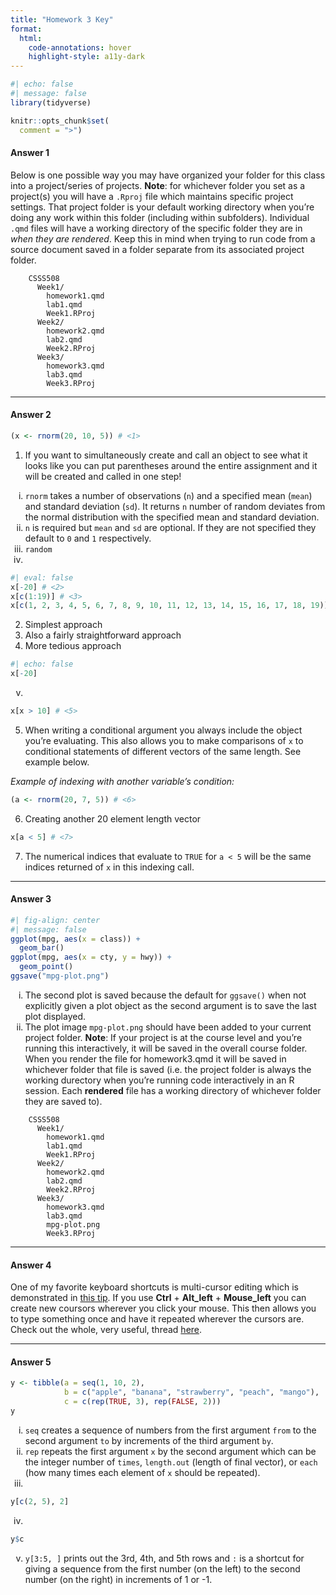 ```yaml
---
title: "Homework 3 Key"
format: 
  html:
    code-annotations: hover
    highlight-style: a11y-dark
---
```


```r
#| echo: false
#| message: false
library(tidyverse)

knitr::opts_chunk$set(
  comment = ">")
```

#### Answer 1

Below is one possible way you may have organized your folder for this class into a project/series of projects. **Note**: for whichever folder you set as a project(s) you will have a `.Rproj` file which maintains specific project settings. That project folder is your default working directory when you're doing any work within this folder (including within subfolders). Individual `.qmd` files will have a working directory of the specific folder they are in *when they are rendered*. Keep this in mind when trying to run code from a source document saved in a folder separate from its associated project folder. 

```
    CSSS508
      Week1/
        homework1.qmd
        lab1.qmd
        Week1.RProj
      Week2/
        homework2.qmd
        lab2.qmd
        Week2.RProj
      Week3/
        homework3.qmd
        lab3.qmd
        Week3.RProj
```

---

#### Answer 2

```r
(x <- rnorm(20, 10, 5)) # <1>
```
1. If you want to simultaneously create and call an object to see what it looks like you can put parentheses around the entire assignment and it will be created and called in one step!

i. `rnorm` takes a number of observations (`n`) and a specified mean (`mean`) and standard deviation (`sd`). It returns `n` number of random deviates from the normal distribution with the specified mean and standard deviation. 
ii. `n` is required but `mean` and `sd` are optional. If they are not specified they default to `0` and `1` respectively. 
iii. `random`
iv. 
```r
#| eval: false
x[-20] # <2> 
x[c(1:19)] # <3>
x[c(1, 2, 3, 4, 5, 6, 7, 8, 9, 10, 11, 12, 13, 14, 15, 16, 17, 18, 19)] # <4>
```

2. Simplest approach
3. Also a fairly straightforward approach
4. More tedious approach

```r
#| echo: false
x[-20]
```



v. 
```r
x[x > 10] # <5>
```
5. When writing a conditional argument you always include the object you're evaluating. This also allows you to make comparisons of `x` to conditional statements of different vectors of the same length. See example below.

*Example of indexing with another variable's condition:*

```r
(a <- rnorm(20, 7, 5)) # <6> 
```
6. Creating another 20 element length vector

```r
x[a < 5] # <7>
```

7. The numerical indices that evaluate to `TRUE` for `a < 5` will be the same indices returned of `x` in this indexing call. 

---

#### Answer 3

```r
#| fig-align: center
#| message: false
ggplot(mpg, aes(x = class)) +
  geom_bar()
ggplot(mpg, aes(x = cty, y = hwy)) +
  geom_point()
ggsave("mpg-plot.png")
```

i. The second plot is saved because the default for `ggsave()` when not explicitly given a plot object as the second argument is to save the last plot displayed. 
ii. The plot image `mpg-plot.png` should have been added to your current project folder. **Note**: If your project is at the course level and you're running this interactively, it will be saved in the overall course folder. When you render the file for homework3.qmd it will be saved in whichever folder that file is saved (i.e. the project folder is always the working durectory when you're running code interactively in an R session. Each **rendered** file has a working directory of whichever folder they are saved to). 

```
    CSSS508
      Week1/
        homework1.qmd
        lab1.qmd
        Week1.RProj
      Week2/
        homework2.qmd
        lab2.qmd
        Week2.RProj
      Week3/
        homework3.qmd
        lab3.qmd
        mpg-plot.png
        Week3.RProj
``` 

---

#### Answer 4

One of my favorite keyboard shortcuts is multi-cursor editing which is demonstrated in [this tip](https://twitter.com/Chr_Koenig/status/1512352942443143172). If you use **Ctrl** + **Alt_left** + **Mouse_left** you can create new coursors wherever you click your mouse. This then allows you to type something once and have it repeated wherever the cursors are. Check out the whole, very useful, thread [here](https://twitter.com/Chr_Koenig/status/1512352888986742787). 

---

#### Answer 5

```r
y <- tibble(a = seq(1, 10, 2), 
            b = c("apple", "banana", "strawberry", "peach", "mango"), 
            c = c(rep(TRUE, 3), rep(FALSE, 2)))
y
```

i. `seq` creates a sequence of numbers from the first argument `from` to the second argument `to` by increments of the third argument `by`. 
ii. `rep` repeats the first argument `x` by the second argument which can be the integer number of `times`, `length.out` (length of final vector), or `each` (how many times each element of `x` should be repeated). 
iii. 

```r
y[c(2, 5), 2]
```

iv. 

```r
y$c
```

v. `y[3:5, ]` prints out the 3rd, 4th, and 5th rows and `:` is a shortcut for giving a sequence from the first number (on the left) to the second number (on the right) in increments of 1 or -1. 

